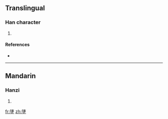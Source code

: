 ==Translingual==

===Han character===
{{Han char|rn=32|rad=土|as=10|sn=13|four=|canj=弓十土 (NJG)}}

# {{defn|Han|sort=土10}}

====References====
* {{Han ref|kx=0236.260|dkj=05365|dj=0474.160|hdz=10469.030|uh=5866|ud=22630}}

----

==Mandarin==

===Hanzi===
{{cmn-hanzi|pin=[[zhèn]] ([[zhen4]])|wg=chen<sup>4</sup>}}

# {{defn|Mandarin|sort=土10}}

[[fr:塦]]
[[zh:塦]]